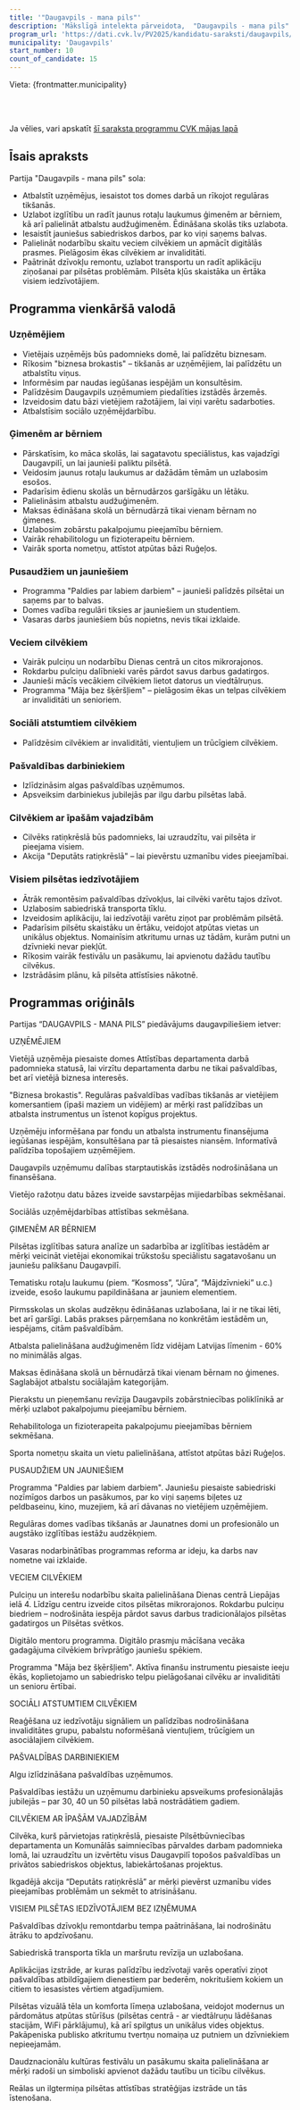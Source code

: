 ```yaml
---
title: '"Daugavpils - mana pils"'
description: 'Mākslīgā intelekta pārveidota,  "Daugavpils - mana pils" - Daugavpils programma vienkāršā valodā'
program_url: 'https://dati.cvk.lv/PV2025/kandidatu-saraksti/daugavpils/daugavpils---mana-pils'
municipality: 'Daugavpils'
start_number: 10
count_of_candidate: 15
---
```



Vieta: {frontmatter.municipality}<br/>

<Badge text="Uzņēmējdarbības atbalsts" variant="note" size="small" /> <Badge text="Ģimeņu atbalsts" variant="note" size="small" /> <Badge text="Jauniešu iesaiste" variant="note" size="small" /> <Badge text="Senioru atbalsts" variant="note" size="small" /> <Badge text="Pilsētvides uzlabošana" variant="note" size="small" />

<br/><br/> 

<Card title='Šis ir mākslīga intelekta ģenerēts apraksts' icon='starlight'>
    Ja vēlies, vari apskatīt <a href={frontmatter.program_url} target='_blank'>šī saraksta programmu CVK mājas lapā</a>
    </Card>

## Īsais apraksts

Partija "Daugavpils - mana pils" sola:

*   Atbalstīt uzņēmējus, iesaistot tos domes darbā un rīkojot regulāras tikšanās.
*   Uzlabot izglītību un radīt jaunus rotaļu laukumus ģimenēm ar bērniem, kā arī palielināt atbalstu audžuģimenēm. Ēdināšana skolās tiks uzlabota.
*   Iesaistīt jauniešus sabiedriskos darbos, par ko viņi saņems balvas.
*   Palielināt nodarbību skaitu veciem cilvēkiem un apmācīt digitālās prasmes. Pielāgosim ēkas cilvēkiem ar invaliditāti.
*   Paātrināt dzīvokļu remontu, uzlabot transportu un radīt aplikāciju ziņošanai par pilsētas problēmām. Pilsēta kļūs skaistāka un ērtāka visiem iedzīvotājiem.

## Programma vienkāršā valodā

### Uzņēmējiem

*   Vietējais uzņēmējs būs padomnieks domē, lai palīdzētu biznesam.
*   Rīkosim "biznesa brokastis" – tikšanās ar uzņēmējiem, lai palīdzētu un atbalstītu viņus.
*   Informēsim par naudas iegūšanas iespējām un konsultēsim.
*   Palīdzēsim Daugavpils uzņēmumiem piedalīties izstādēs ārzemēs.
*   Izveidosim datu bāzi vietējiem ražotājiem, lai viņi varētu sadarboties.
*   Atbalstīsim sociālo uzņēmējdarbību.

### Ģimenēm ar bērniem

*   Pārskatīsim, ko māca skolās, lai sagatavotu speciālistus, kas vajadzīgi Daugavpilī, un lai jaunieši paliktu pilsētā.
*   Veidosim jaunus rotaļu laukumus ar dažādām tēmām un uzlabosim esošos.
*   Padarīsim ēdienu skolās un bērnudārzos garšīgāku un lētāku.
*   Palielināsim atbalstu audžuģimenēm.
*   Maksas ēdināšana skolā un bērnudārzā tikai vienam bērnam no ģimenes.
*   Uzlabosim zobārstu pakalpojumu pieejamību bērniem.
*   Vairāk rehabilitologu un fizioterapeitu bērniem.
*   Vairāk sporta nometņu, attīstot atpūtas bāzi Ruģeļos.

### Pusaudžiem un jauniešiem

*   Programma "Paldies par labiem darbiem" – jaunieši palīdzēs pilsētai un saņems par to balvas.
*   Domes vadība regulāri tiksies ar jauniešiem un studentiem.
*   Vasaras darbs jauniešiem būs nopietns, nevis tikai izklaide.

### Veciem cilvēkiem

*   Vairāk pulciņu un nodarbību Dienas centrā un citos mikrorajonos.
*   Rokdarbu pulciņu dalībnieki varēs pārdot savus darbus gadatirgos.
*   Jaunieši mācīs vecākiem cilvēkiem lietot datorus un viedtālruņus.
*   Programma "Māja bez šķēršļiem" – pielāgosim ēkas un telpas cilvēkiem ar invaliditāti un senioriem.

### Sociāli atstumtiem cilvēkiem

*   Palīdzēsim cilvēkiem ar invaliditāti, vientuļiem un trūcīgiem cilvēkiem.

### Pašvaldības darbiniekiem

*   Izlīdzināsim algas pašvaldības uzņēmumos.
*   Apsveiksim darbiniekus jubilejās par ilgu darbu pilsētas labā.

### Cilvēkiem ar īpašām vajadzībām

*   Cilvēks ratiņkrēslā būs padomnieks, lai uzraudzītu, vai pilsēta ir pieejama visiem.
*   Akcija "Deputāts ratiņkrēslā" – lai pievērstu uzmanību vides pieejamībai.

### Visiem pilsētas iedzīvotājiem

*   Ātrāk remontēsim pašvaldības dzīvokļus, lai cilvēki varētu tajos dzīvot.
*   Uzlabosim sabiedriskā transporta tīklu.
*   Izveidosim aplikāciju, lai iedzīvotāji varētu ziņot par problēmām pilsētā.
*   Padarīsim pilsētu skaistāku un ērtāku, veidojot atpūtas vietas un unikālus objektus. Nomainīsim atkritumu urnas uz tādām, kurām putni un dzīvnieki nevar piekļūt.
*   Rīkosim vairāk festivālu un pasākumu, lai apvienotu dažādu tautību cilvēkus.
*   Izstrādāsim plānu, kā pilsēta attīstīsies nākotnē.

## Programmas oriģināls

Partijas “DAUGAVPILS - MANA PILS” piedāvājums daugavpiliešiem ietver:

UZŅĒMĒJIEM

Vietējā uzņēmēja piesaiste domes Attīstības departamenta darbā padomnieka statusā, lai virzītu departamenta darbu ne tikai pašvaldības, bet arī vietējā biznesa interesēs.

"Biznesa brokastis". Regulāras pašvaldības vadības tikšanās ar vietējiem komersantiem (īpaši maziem un vidējiem) ar mērķi rast palīdzības un atbalsta instrumentus un īstenot kopīgus projektus.

Uzņēmēju informēšana par fondu un atbalsta instrumentu finansējuma iegūšanas iespējām, konsultēšana par tā piesaistes niansēm. Informatīvā palīdzība topošajiem uzņēmējiem.

Daugavpils uzņēmumu dalības starptautiskās izstādēs nodrošināšana un finansēšana.

Vietējo ražotņu datu bāzes izveide savstarpējas mijiedarbības sekmēšanai.

Sociālās uzņēmējdarbības attīstības sekmēšana.

ĢIMENĒM AR BĒRNIEM

Pilsētas izglītības satura analīze un sadarbība ar izglītības iestādēm ar mērķi veicināt vietējai ekonomikai trūkstošu speciālistu sagatavošanu un jauniešu palikšanu Daugavpilī.

Tematisku rotaļu laukumu (piem. “Kosmoss”, “Jūra”, “Mājdzīvnieki” u.c.) izveide, esošo laukumu papildināšana ar jauniem elementiem.

Pirmsskolas un skolas audzēkņu ēdināšanas uzlabošana, lai ir ne tikai lēti, bet arī garšīgi. Labās prakses pārņemšana no konkrētām iestādēm un, iespējams, citām pašvaldībām.

Atbalsta palielināšana audžuģimenēm līdz vidējam Latvijas līmenim - 60% no minimālās algas.

Maksas ēdināšana skolā un bērnudārzā tikai vienam bērnam no ģimenes. Saglabājot atbalstu sociālajām kategorijām.

Pierakstu un pieņemšanu revīzija Daugavpils zobārstniecības poliklīnikā ar mērķi uzlabot pakalpojumu pieejamību bērniem.

Rehabilitologa un fizioterapeita pakalpojumu pieejamības bērniem sekmēšana.

Sporta nometņu skaita un vietu palielināšana, attīstot atpūtas bāzi Ruģeļos.

PUSAUDŽIEM UN JAUNIEŠIEM

Programma "Paldies par labiem darbiem". Jauniešu piesaiste sabiedriski nozīmīgos darbos un pasākumos, par ko viņi saņems biļetes uz peldbaseinu, kino, muzejiem, kā arī dāvanas no vietējiem uzņēmējiem.

Regulāras domes vadības tikšanās ar Jaunatnes domi un profesionālo un augstāko izglītības iestāžu audzēkņiem.

Vasaras nodarbinātības programmas reforma ar ideju, ka darbs nav nometne vai izklaide.

VECIEM CILVĒKIEM

Pulciņu un interešu nodarbību skaita palielināšana Dienas centrā Liepājas ielā 4. Līdzīgu centru izveide citos pilsētas mikrorajonos. Rokdarbu pulciņu biedriem – nodrošināta iespēja pārdot savus darbus tradicionālajos pilsētas gadatirgos un Pilsētas svētkos.

Digitālo mentoru programma. Digitālo prasmju mācīšana vecāka gadagājuma cilvēkiem brīvprātīgo jauniešu spēkiem.

Programma "Māja bez šķēršļiem". Aktīva finanšu instrumentu piesaiste ieeju ēkās, koplietojamo un sabiedrisko telpu pielāgošanai cilvēku ar invaliditāti un senioru ērtībai.

SOCIĀLI ATSTUMTIEM CILVĒKIEM

Reaģēšana uz iedzīvotāju signāliem un palīdzības nodrošināšana invaliditātes grupu, pabalstu noformēšanā vientuļiem, trūcīgiem un asociālajiem cilvēkiem.

PAŠVALDĪBAS DARBINIEKIEM

Algu izlīdzināšana pašvaldības uzņēmumos.

Pašvaldības iestāžu un uzņēmumu darbinieku apsveikums profesionālajās jubilejās – par 30, 40 un 50 pilsētas labā nostrādātiem gadiem.

CILVĒKIEM AR ĪPAŠĀM VAJADZĪBĀM

Cilvēka, kurš pārvietojas ratiņkrēslā, piesaiste Pilsētbūvniecības departamenta un Komunālās saimniecības pārvaldes darbam padomnieka lomā, lai uzraudzītu un izvērtētu visus Daugavpilī topošos pašvaldības un privātos sabiedriskos objektus, labiekārtošanas projektus.

Ikgadējā akcija “Deputāts ratiņkrēslā” ar mērķi pievērst uzmanību vides pieejamības problēmām un sekmēt to atrisināšanu.

VISIEM PILSĒTAS IEDZĪVOTĀJIEM BEZ IZŅĒMUMA

Pašvaldības dzīvokļu remontdarbu tempa paātrināšana, lai nodrošinātu ātrāku to apdzīvošanu.

Sabiedriskā transporta tīkla un maršrutu revīzija un uzlabošana.

Aplikācijas izstrāde, ar kuras palīdzību iedzīvotaji varēs operatīvi ziņot pašvaldības atbildīgajiem dienestiem par bederēm, nokritušiem kokiem un citiem to iesasistes vērtiem atgadījumiem.

Pilsētas vizuālā tēla un komforta līmeņa uzlabošana, veidojot modernus un pārdomātus atpūtas stūrīšus (pilsētas centrā - ar viedtālruņu lādēšanas stacijām, WiFi pārklājumu), kā arī spilgtus un unikālus vides objektus. Pakāpeniska publisko atkritumu tvertņu nomaiņa uz putniem un dzīvniekiem nepieejamām.

Daudznacionālu kultūras festivālu un pasākumu skaita palielināšana ar mērķi radoši un simboliski apvienot dažādu tautību un ticību cilvēkus.

Reālas un ilgtermiņa pilsētas attīstības stratēģijas izstrāde un tās īstenošana.
